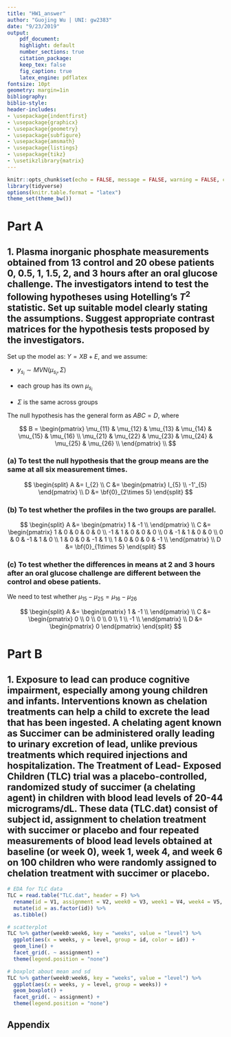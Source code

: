 ```yaml
---
title: "HW1_answer"
author: "Guojing Wu | UNI: gw2383"
date: "9/23/2019"
output:
    pdf_document:
    highlight: default
    number_sections: true
    citation_package:
    keep_tex: false
    fig_caption: true
    latex_engine: pdflatex
fontsize: 10pt
geometry: margin=1in
bibliography:
biblio-style:
header-includes:
- \usepackage{indentfirst}
- \usepackage{graphicx}
- \usepackage{geometry}
- \usepackage{subfigure}
- \usepackage{amsmath}
- \usepackage{listings}
- \usepackage{tikz}
- \usetikzlibrary{matrix}
---
```


```r
knitr::opts_chunk$set(echo = FALSE, message = FALSE, warning = FALSE, comment = "")
library(tidyverse)
options(knitr.table.format = "latex")
theme_set(theme_bw())
```

# Part A

## 1. Plasma inorganic phosphate measurements obtained from 13 control and 20 obese patients 0, 0.5, 1, 1.5, 2, and 3 hours after an oral glucose challenge. The investigators intend to test the following hypotheses using Hotelling’s $T^{2}$ statistic. Set up suitable model clearly stating the assumptions. Suggest appropriate contrast matrices for the hypothesis tests proposed by the investigators.

Set up the model as: $Y = XB + E$, and we assume:

* $y_{s_{i}} \sim MVN(\mu_{s_{i}}, \Sigma)$

* each group has its own $\mu_{s_{i}}$

* $\Sigma$ is the same across groups

The null hypothesis has the general form as $ABC = D$, where

$$
B = \begin{pmatrix}
  \mu_{11} & \mu_{12} & \mu_{13} & \mu_{14} & \mu_{15} & \mu_{16} \\
  \mu_{21} & \mu_{22} & \mu_{23} & \mu_{24} & \mu_{25} & \mu_{26} \\
\end{pmatrix} \\
$$

### (a) To test the null hypothesis that the group means are the same at all six measurement times.

$$
\begin{split}
A &= I_{2} \\
C &= \begin{pmatrix}
  I_{5} \\
  -1'_{5}
\end{pmatrix} \\
D &= \bf{0}_{2\times 5}
\end{split}
$$

### (b) To test whether the profiles in the two groups are parallel.

$$
\begin{split}
A &= \begin{pmatrix}
  1 & -1 \\
\end{pmatrix} \\
C &= \begin{pmatrix}
  1 & 0 & 0 & 0 & 0 \\
  -1 & 1 & 0 & 0 & 0 \\
  0 & -1 & 1 & 0 & 0 \\
  0 & 0 & -1 & 1 & 0 \\
  1 & 0 & 0 & -1 & 1 \\
  1 & 0 & 0 & 0 & -1 \\
\end{pmatrix} \\
D &= \bf{0}_{1\times 5}
\end{split}
$$

### (c) To test whether the differences in means at 2 and 3 hours after an oral glucose challenge are different between the control and obese patients.

We need to test whether $\mu_{15} - \mu_{25} = \mu_{16} - \mu_{26}$

$$
\begin{split}
A &= \begin{pmatrix}
  1 & -1 \\
\end{pmatrix} \\
C &= \begin{pmatrix}
  0 \\ 0 \\ 0 \\ 0 \\ 1 \\ -1 \\
\end{pmatrix} \\
D &= \begin{pmatrix} 0 \end{pmatrix}
\end{split}
$$

# Part B

## 1. Exposure to lead can produce cognitive impairment, especially among young children and infants. Interventions known as chelation treatments can help a child to excrete the lead that has been ingested. A chelating agent known as Succimer can be administered orally leading to urinary excretion of lead, unlike previous treatments which required injections and hospitalization. The Treatment of Lead- Exposed Children (TLC) trial was a placebo-controlled, randomized study of succimer (a chelating agent) in children with blood lead levels of 20-44 micrograms/dL. These data (TLC.dat) consist of subject id, assignment to chelation treatment with succimer or placebo and four repeated measurements of blood lead levels obtained at baseline (or week 0), week 1, week 4, and week 6 on 100 children who were randomly assigned to chelation treatment with succimer or placebo.

\textbf{Figure1. spaghetti plot for TLC data}

```r
# EDA for TLC data
TLC = read.table("TLC.dat", header = F) %>% 
  rename(id = V1, assignment = V2, week0 = V3, week1 = V4, week4 = V5, week6 = V6) %>% 
  mutate(id = as.factor(id)) %>% 
  as.tibble()

# scatterplot
TLC %>% gather(week0:week6, key = "weeks", value = "level") %>% 
  ggplot(aes(x = weeks, y = level, group = id, color = id)) +
  geom_line() +
  facet_grid(. ~ assignment) +
  theme(legend.position = "none")

```

\textbf{Figure2. boxplot for TLC data mean and s.d.}

```r
# boxplot about mean and sd
TLC %>% gather(week0:week6, key = "weeks", value = "level") %>% 
  ggplot(aes(x = weeks, y = level, group = weeks)) +
  geom_boxplot() +
  facet_grid(. ~ assignment) +
  theme(legend.position = "none")
```




## Appendix
```r
```
